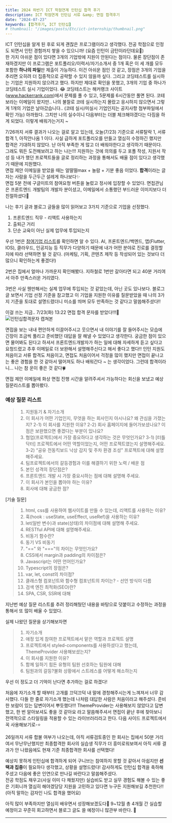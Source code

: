 ```yaml
---
title: 2024 하반기 ICT 학점연계 인턴십 합격 후기
description: ICT 학점연계 인턴십 서류 &amp; 면접 합격후기
date: "2024-07-23"
keywords: [합격후기, ICT 인턴십]
# thumbnail: "/images/posts/Etc/ict-internship/thumbnail.png"
---
```


ICT 인턴십을 알게 된 후로 되게 괜찮은 프로그램이라고 생각했다. 전공 학점으로 인정도 되면서 인턴 경험까지 쌓을 수 있으니까! (요즘 인턴이 금턴이라던데요🥇) <br/>
한 가지 아쉬운 점이 있다면 3개의 기업밖에 지원이 안된다는 점이다. 물론 장단점이 존재하겠지만 이 프로그램은 포트폴리오/이력서/자기소개서 중 1개 혹은 이 세 개를 모두 포함한 **하나의 파일**만 제출이 가능하다. 이건 아쉬운 점인 것 같고, 장점은 3개의 기업을 추리면 오히려 더 집중적으로 공략할 수 있지 않을까 싶다.
그리고 코딩테스트를 실시하는 기업은 지원하지 않으려고 했다. 하지만 제대로 확인을 못했고, 3개의 기업 중 하나가 코딩테스트 실시 기업이었다. 😂
코딩테스트는 해커랭크 사이트(www.hackerrank.com)에서 문제를 풀 수 있고, 5문제를 6시간동안 풀면 된다. 코테 보라는 이메일이 왔지만.. 나의 불찰로 코테 실시하는지 몰랐고 응시하지 않으면서 그렇게 1개의 기업은 날아갔습니다.. 
(코테 실시/미실시 기업인지는 공지사항 첨부파일에서 확인 가능)
아까웠다. 그치만 나의 실수이니 다음부터는 더블 체크해야겠다는 다짐을 하게 되었다. 이렇게 배워가는거지 ~ <br/>

7/26까지 서류 결과가 나오는 걸로 알고 있는데, 오늘(7/23) 기준으로 서류탈락 1, 서류합격 1, 아직안나옴 1 이다.
사실 급하게 포트폴리오를 만들고 열심히 수정하긴 했지만 합격은 기대하지 않았다. 난 아직 부족한 게 많고 더 배워야한다고 생각하기 때문이다. 그래도 뭐든 도전해보려고 하는 나는!!! 지원하는 것에 의의를 두고 포폴 작성, 지원서 작성 등 내가 했던 프로젝트들을 글로 정리하는 과정을 통해서도 배울 점이 있다고 생각했기 때문에 지원했다. <br/>
면접 제안 이메일을 받았을 때는 얼떨떨max + 놀람 + 기분 좋음 이었다. **합격**이라는 글자는 사람을 두근두근 설레게 하나보다✨ <br/>
면접 5분 전에 구글미트의 참여요청 버튼을 눌렀고 정시에 입장할 수 있었다. 면접관님은 프론트엔드 개발팀의 개발자 분이셨고, 이메일에서 소통했던 부드러운 이미지보다 더 친절하셨다💌

나는 후기 글과 블로그 글들을 많이 읽어보고 3가지 기준으로 기업을 선정했다.
1. 프론트엔드 직무 - 리액트 사용하는지
2. 출퇴근 거리
3. 단순 교육이 아닌 실제 업무에 투입되는지

우선 1번은 [참여기업 리스트](https://www.ictintern.or.kr/homepage/trainingCompany/companyList.do)를 확인하면 알 수 있다. AI, 프론트엔드/백엔드, 앱(Flutter, IOS), 클라우드, 인공지능 등 직무가 다양하기 때문에 내가 어떤 분야로 진로를 결정할지에 따라 선택하면 될 것 같다. (마케팅, 기획, 콘텐츠 제작 등 작성되어 있는 것보다 더 많으니 확인하는게 좋겠다!)

2번은 집에서 얼마나 가까운지 확인해봤다. 지하철로 1번만 갈아타면 되고 40분 거리여서 아주 만족스러운 거리였다.

3번은 사실 웬만해서는 실제 업무에 투입되는 것 같았는데, 아닌 곳도 있나보다. 블로그 글 보면서 기업 선정 기준을 참고했고 이 기업을 지원한 이유를 질문받았을 때 나의 3가지 기준을 토대로 설명드렸더니 미소를 띄며 모두 만족하는 것 같다고 말씀해주셨다!!

이걸 쓰는 지금.. 7/23(화) 13:22 면접 합격 문자를 받았다!!!🤩 <br/>
![인턴십합격문자 캡쳐본](https://ifh.cc/g/9Ma7Tm.png)

면접을 보는 내내 편안하게 이끌어주시고 웃으면서 내 이야기를 잘 들어주시는 모습에 긴장이 조금씩 풀리고 준비했던 대답을 잘 해낼 수 있었다고 생각한다. 궁금한 점이 있으면 물어봐도 된다고 하셔서 프론트엔드개발자가 하는 일에 대해 자세하게 듣고 싶다고 요청드렸고 추후 이메일로 더 보완해서 설명해주신다고 해서 좋다고 했다!! 
인턴 지원도 처음이고 서류 합격도 처음이고, 면접도 처음이어서 걱정을 많이 했지만 면접이 끝나고는 좋은 경험을 한 것 같아서 떨어져도 하나 배워간다 ~ 는 생각이었다. 그런데 합격이라니... 나는 참 운이 좋은 것 같다🍀

면접 제안 이메일에 화상 면접 진행 시간을 알려주셔서 가능하다는 회신을 보냈고 예상 질문리스트를 뽑아봤다.

### 예상 질문 리스트

> 1. 지원동기 & 자기소개
> 2. 이 회사가 어떤 기업인지, 무엇을 하는 회사인지 아시나요? 왜 관심을 가졌는지?
> 2-1) 이 회사를 지원한 이유?
> 2-2) 회사 홈페이지에 들어가보셨나요? 이 점은 보완했으면 좋겠다는 부분이 있나요?
> 3. 협업(프로젝트)에서 가장 중요하다고 생각하는 것은 무엇인가요?
> 3-1) [터틀닥터] 프로젝트에서 어떤 역할이었는지, 어떤 프로젝트였는지 설명해주세요.
> 3-2) “공유 전동킥보드 낙상 감지 및 주차 환경 조성” 프로젝트에 대해 설명해주세요.
> 4. 팀프로젝트에서의 갈등경험과 이를 해결하기 위한 노력 / 배운 점
> 5. 본인 성격의 장단점은?
> 6. 프론트엔드 개발 시 가장 중요시하는 점에 대해 설명해 주세요.
> 7. 이 회사가 본인을 뽑아야 하는 이유?
> 8. 회사에 대해 궁금한 점?


[기술 질문]
> 1. html, css를 사용하여 웹사이트를 만들 수 있는데, 리액트를 사용하는 이유?
> 2. 훅(hook : useState, useEffect, useRef)을 사용하는 이유?
> 3. let(일반 변수)과 state(상태)의 차이점에 대해 설명해 주세요.
> 4. RESTful API에 대해 설명해주세요.
> 5. 비동기 함수란?
> 6. 동기 VS 비동기
> 7. "==" 와 "==="의 차이는 무엇인가요?
> 8. CSS에서 margin과 padding의 차이점은?
> 9. Javascript는 어떤 언어인가요?
> 10. Typescript의 장점은?
> 11. var, let, const의 차이점?
> 12. 클래스형 컴포넌트와 함수형 컴포넌트의 차이는? - 선언 방식이 다름
> 13. 검색 엔진 최적화(SEO)란?
> 14. SPA, CSR, SSR에 대해

지난번 예상 질문 리스트를 추려 정리해뒀던 내용을 바탕으로 덧붙이고 수정하는 과정을 통해서 또 많이 배울 수 있었다.<br/>

실제 나왔던 질문을 상기해보자면
> 1. 자기소개
> 2. 애정 있게 참여한 프로젝트에서 맡은 역할과 프로젝트 설명
> 3. 프로젝트에서 styled-components를 사용하셨다고 했는데, ThemeProvider 사용해보셨는지?
> 4. 이 회사를 지원한 이유?
> 5. 함께 일하기 힘든 유형의 팀원 선호하는 팀원에 대해
> 6. 팀원과의 갈등?불화 상황에서 스트레스를 어떻게 해소하는지

우선 이 정도고 더 기억이 난다면 추가하는 걸로 하겠다!

처음에 자기소개 할 때부터 고개를 끄덕끄덕 내 말에 경청해주시는게 느껴져서 너무 감사했다. 다들 한 줄로 자기소개 했는데 나처럼 대답한 사람은 처음이라고 해주셨다. 준비한 보람이 있는 답변이어서 뿌듯했다!!!
ThemeProvider는 사용해보지 않았다고 답변했고, 한 번 알아보셔도 좋을 것 같아요 라고 말씀해주셔서 면접이 끝난 후에 찾아보니 전역적으로 스타일링을 적용할 수 있는 라이브러리라고 한다. 다음 사이드 프로젝트에서 꼭 사용해보기로-⭐

26일까지 서류 합불 여부가 나오는데, 아직 서류검토중인 한 회사는 집에서 50분 거리여서 무난무난했지만 최종합격한 회사의 실습생 직무가 더 흥미로워보여서 아직 서류 결과가 안 나왔음에도 현재 기준 최종합격한 회사를 선택했다!


예상치 못하게 인턴십에 합격하게 되어 구니브는 참여하지 못할 것 같아서 아쉽지만 **선택과 집중**이 필요하다 생각했고, 상황을 설명드렸다! 감사하게도 인턴십 합격을 축하해주셨고 다음에 좋은 인연으로 만나길 바란다고 말씀해주셨다.<br/>
전공 학점도 채우고(사실 이미 다 채웠지만) 실습비도 받고 실무 경험도 해볼 수 있는 좋은 기회니까 열심히 해야겠당당
지원을 고민하고 있다면 누구든 지원해보길 추천한다!! (아직 말하는 감자인 나도 합격을 했어요)

아직 많이 부족하지만 열심히 배우면서 성장해보겠도다💙
9~12월 총 4개월 간 실습할 예정이고 꾸준히 회고하면서 블로그 글도 쓸 예정이니 많관부 바란다. 🎈

---